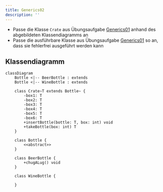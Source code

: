 ```yaml
---
title: Generics02
description: ''
---
```



- Passe die Klasse `Crate` aus Übungsaufgabe [Generics01](generics01) anhand des
  abgebildeten Klassendiagramms an
- Passe die ausführbare Klasse aus Übungsaufgabe [Generics01](generics01) so an,
  dass sie fehlerfrei ausgeführt werden kann

## Klassendiagramm

```mermaid
classDiagram
    Bottle <|-- BeerBottle : extends
    Bottle <|-- WineBottle : extends

    class Crate~T extends Bottle~ {
        -box1: T
        -box2: T
        -box3: T
        -box4: T
        -box5: T
        -box6: T
        +insertBottle(bottle: T, box: int) void
        +takeBottle(box: int) T
    }

    class Bottle {
        <<abstract>>
    }

    class BeerBottle {
        +chugALug() void
    }

    class WineBottle {

    }
```

<Exercise pullRequest="53" branchSuffix="generics/02" />
